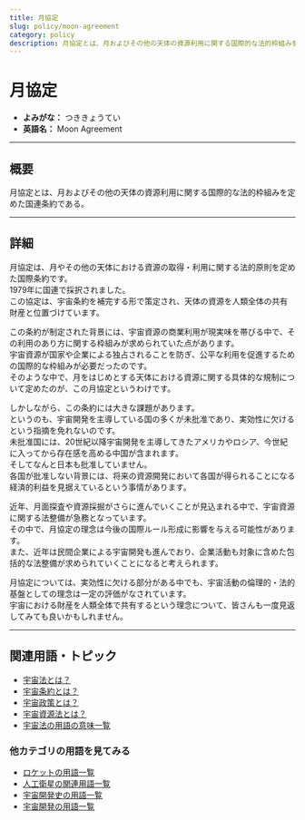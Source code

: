 ```yaml
---
title: 月協定
slug: policy/moon-agreement
category: policy
description: 月協定とは、月およびその他の天体の資源利用に関する国際的な法的枠組みを定めた国連条約である。
---
```



<Head>
  <script type="application/ld+json">
    {`{
      "@context": "https://schema.org",
      "@type": "DefinedTerm",
      "name": "月協定",
      "inDefinedTermSet": "https://www.space-portal.org",
      "termCode": "policy/moon-agreement",
      "description": "月協定とは、月およびその他の天体の資源利用に関する国際的な法的枠組みを定めた国連条約である。",
      "url": "https://www.space-portal.org/docs/policy/moon-agreement"
    }`}
  </script>
</Head>

# 月協定

- **よみがな：** つききょうてい  
- **英語名：** Moon Agreement  

---

## 概要

月協定とは、月およびその他の天体の資源利用に関する国際的な法的枠組みを定めた国連条約である。

---

## 詳細

月協定は、月やその他の天体における資源の取得・利用に関する法的原則を定めた国際条約です。  
1979年に国連で採択されました。  
この協定は、宇宙条約を補完する形で策定され、天体の資源を人類全体の共有財産と位置づけています。  

この条約が制定された背景には、宇宙資源の商業利用が現実味を帯びる中で、その利用のあり方に関する枠組みが求められていた点があります。  
宇宙資源が国家や企業による独占されることを防ぎ、公平な利用を促進するための国際的な枠組みが必要だったのです。  
そのような中で、月をはじめとする天体における資源に関する具体的な規制について定めたのが、この月協定というわけです。  

しかしながら、この条約には大きな課題があります。  
というのも、宇宙開発を主導している国の多くが未批准であり、実効性に欠けるという指摘を免れないのです。  
未批准国には、20世紀以降宇宙開発を主導してきたアメリカやロシア、今世紀に入ってから存在感を高める中国が含まれます。  
そしてなんと日本も批准していません。  
各国が批准しない背景には、将来の資源開発において各国が得られることになる経済的利益を見据えているという事情があります。  

近年、月面探査や資源採掘がさらに進んでいくことが見込まれる中で、宇宙資源に関する法整備が急務となっています。  
その中で、月協定の理念は今後の国際ルール形成に影響を与える可能性があります。  
また、近年は民間企業による宇宙開発も進んでおり、企業活動も対象に含めた包括的な法整備が求められていくことになると考えられます。  

月協定については、実効性に欠ける部分がある中でも、宇宙活動の倫理的・法的基盤としての理念は一定の評価がなされています。  
宇宙における財産を人類全体で共有するという理念について、皆さんも一度見返してみても良いかもしれません。  

---

## 関連用語・トピック

- [宇宙法とは？](policy/space-law)
- [宇宙条約とは？](policy/outer-space-treaty)
- [宇宙政策とは？](policy/space-policy)
- [宇宙資源法とは？](policy/space-resources-law)
- [宇宙法の用語の意味一覧](category/policy)

### 他カテゴリの用語を見てみる
- [ロケットの用語一覧](category/rocket)
- [人工衛星の関連用語一覧](category/satellite)
- [宇宙開発史の用語一覧](category/history)
- [宇宙開発の用語一覧](category/glossary)

